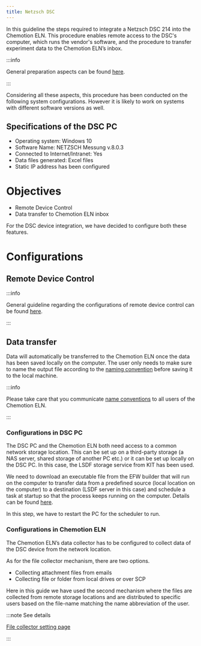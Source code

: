 ```yaml
---
title: Netzsch DSC
---
```


In this guideline the steps required to integrate a Netzsch DSC 214 into the Chemotion ELN.
This procedure enables remote access to the DSC's computer, which runs the vendor's software, and the procedure to transfer experiment data to the Chemotion ELN’s inbox.

:::info

General preparation aspects can be found [here](../../devices#general-preparation-aspects).

:::

Considering all these aspects, this procedure has been conducted on the following system configurations. However it is
likely to work on systems with different software versions as well.

## Specifications of the DSC PC

- Operating system: Windows 10
- Software Name: NETZSCH Messung v.8.0.3
- Connected to Internet/Intranet: Yes
- Data files generated: Excel files
- Static IP address has been configured

# Objectives

- Remote Device Control
- Data transfer to Chemotion ELN inbox

For the DSC device integration, we have decided to configure both these features.

# Configurations

## Remote Device Control

:::info

General guideline regarding the configurations of remote device control can be found [here](../configurations/remote_control).

:::

## Data transfer

Data will automatically be transferred to the Chemotion ELN once the data has been saved locally on the computer. The
user only needs to make sure to name the output file according to the [naming convention](../../devices#name-conventions)
before saving it to the local machine.

:::info

Please take care that you communicate [name conventions](../../devices#name-conventions) to all users of the Chemotion ELN.

:::

### Configurations in DSC PC

The DSC PC and the Chemotion ELN both need access to a common network storage location. This can be set up on a
third-party storage (a NAS server, shared storage of another PC etc.) or it can be set up locally on the DSC PC. In this
case, the LSDF storage service from KIT has been used.

We need to download an executable file from the EFW builder that will run on the computer to transfer data from a predefined source (local location on the computer) to a destination (LSDF server in this case) and schedule a task at startup so that the process keeps running on the computer. Details can be found [here](../configurations/data_transfer).

In this step, we have to restart the PC for the scheduler to run.

### Configurations in Chemotion ELN

The Chemotion ELN’s data collector has to be configured to collect data of the DSC device from the network location.

As for the file collector mechanism, there are two options.

- Collecting attachment files from emails
- Collecting file or folder from local drives or over SCP

Here in this guide we have used the second mechanism where the files are collected from remote storage locations and are
distributed to specific users based on the file-name matching the name abbreviation of the user.

:::note See details

[File collector setting page](../../install_configure/configuration#file-collection)

:::
